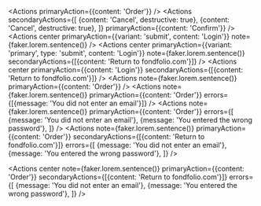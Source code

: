 
<Actions primaryAction={{content: 'Order'}} />
<Rule my={4} />
<Actions
  secondaryActions={[
    {content: 'Cancel', destructive: true},
    {content: 'Cancel', destructive: true},
  ]}
  primaryAction={{content: 'Confirm'}}
/>
<Rule my={4} />
<Actions
  center
  primaryAction={{variant: 'submit', content: 'Login'}}
  note={faker.lorem.sentence()}
/>
<Rule my={4} />
<Actions
  center
  primaryAction={{variant: 'primary', type: 'submit', content: 'Login'}}
  note={faker.lorem.sentence()}
  secondaryActions={[{content: 'Return to fondfolio.com'}]}
/>
<Rule my={4} />
<Actions
  center
  primaryAction={{content: 'Login'}}
  secondaryActions={[{content: 'Return to fondfolio.com'}]}
/>
<Rule my={4} />
<Actions note={faker.lorem.sentence()} primaryAction={{content: 'Order'}} />
<Rule my={4} />
<Actions
  note={faker.lorem.sentence()}
  primaryAction={{content: 'Order'}}
  errors={[{message: 'You did not enter an email'}]}
/>
<Rule my={4} />
<Actions
  note={faker.lorem.sentence()}
  primaryAction={{content: 'Order'}}
  errors={[
    {message: 'You did not enter an email'},
    {message: 'You entered the wrong password'},
  ]}
/>
<Rule my={4} />
<Actions
  note={faker.lorem.sentence()}
  primaryAction={{content: 'Order'}}
  secondaryActions={[{content: 'Return to fondfolio.com'}]}
  errors={[
    {message: 'You did not enter an email'},
    {message: 'You entered the wrong password'},
  ]}
/>

<Actions
  center
  note={faker.lorem.sentence()}
  primaryAction={{content: 'Order'}}
  secondaryActions={[{content: 'Return to fondfolio.com'}]}
  errors={[
    {message: 'You did not enter an email'},
    {message: 'You entered the wrong password'},
  ]}
/>
